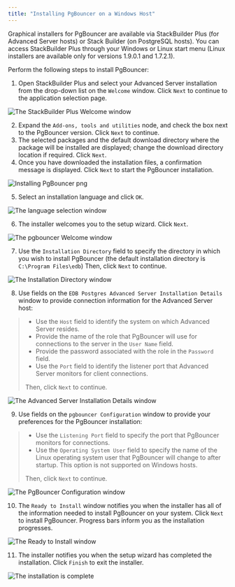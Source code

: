 ```yaml
---
title: "Installing PgBouncer on a Windows Host"
---
```


<div id="using_the_graphical_installer" class="registered_link"></div>


Graphical installers for PgBouncer are available via StackBuilder Plus (for Advanced Server hosts) or Stack Builder (on PostgreSQL hosts). You can access StackBuilder Plus through your Windows or Linux start menu (Linux installers are available only for versions 1.9.0.1 and 1.7.2.1).

Perform the following steps to install PgBouncer:

1.  Open StackBuilder Plus and select your Advanced Server installation from the drop-down list on the `Welcome` window. Click `Next` to continue to the application selection page.

![*The StackBuilder Plus Welcome window*](../images/welcome.png)

2.  Expand the `Add-ons, tools and utilities` node, and check the box next to the PgBouncer version. Click `Next` to continue.
3.  The selected packages and the default download directory where the package will be installed are displayed; change the download directory location if required. Click `Next`.
4.  Once you have downloaded the installation files, a confirmation message is displayed. Click `Next` to start the PgBouncer installation.

![*Installing PgBouncer png*](../images/installing_pgbouncer1.png)

5.  Select an installation language and click `OK`.

![*The language selection window*](../images/language_selection.png)

6.  The installer welcomes you to the setup wizard. Click `Next`.

![*The pgbouncer Welcome window*](../images/pgbouncer_setup.png)

7.  Use the `Installation Directory` field to specify the directory in which you wish to install PgBouncer (the default installation directory is `C:\Program Files\edb`) Then, click `Next` to continue.

![*The Installation Directory window*](../images/pgbouncer_installation.png)

8.  Use fields on the `EDB Postgres Advanced Server Installation Details` window to provide connection information for the Advanced Server host:

>   - Use the `Host` field to identify the system on which Advanced Server resides.
>   - Provide the name of the role that PgBouncer will use for connections to the server in the `User Name` field.
>   - Provide the password associated with the role in the `Password` field.
>   - Use the `Port` field to identify the listener port that Advanced Server monitors for client connections.
>
> Then, click `Next` to continue.

![*The Advanced Server Installation Details window*](../images/advanced_server_installation_details.png)

9.  Use fields on the `pgbouncer Configuration` window to provide your preferences for the PgBouncer installation:

>   - Use the `Listening Port` field to specify the port that PgBouncer monitors for connections.
>   - Use the `Operating System User` field to specify the name of the Linux operating system user that PgBouncer will change to after startup. This option is not supported on Windows hosts.
>
> Then, click `Next` to continue.

![*The PgBouncer Configuration window*](../images/pgbouncer_configuration_window.png)

10. The `Ready to Install` window notifies you when the installer has all of the information needed to install PgBouncer on your system. Click `Next` to install PgBouncer. Progress bars inform you as the installation progresses.

![*The Ready to Install window*](../images/ready_to_install.png)

11. The installer notifies you when the setup wizard has completed the installation. Click `Finish` to exit the installer.

![*The installation is complete*](../images/installation_is_complete.png)
